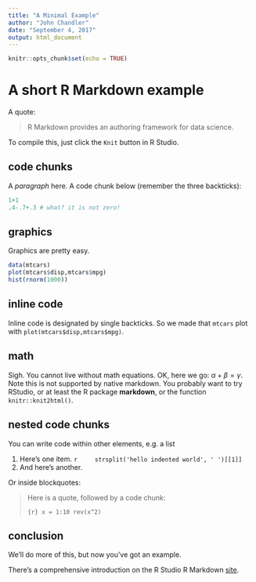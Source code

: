 ```yaml
---
title: "A Minimal Example"
author: "John Chandler"
date: "September 4, 2017"
output: html_document
---
```


```r
knitr::opts_chunk$set(echo = TRUE)
```


# A short R Markdown example

A quote:

> R Markdown provides an authoring framework for data science.

To compile this, just click the `Knit` button in R Studio.

## code chunks

A _paragraph_ here. A code chunk below (remember the three backticks):

```r
1+1
.4-.7+.3 # what? it is not zero!
```

## graphics

Graphics are pretty easy.

```r
data(mtcars)
plot(mtcars$disp,mtcars$mpg)
hist(rnorm(1000))
```

## inline code

Inline code is designated by single backticks. So we made that
`mtcars` plot with `plot(mtcars$disp,mtcars$mpg)`. 

## math

Sigh. You cannot live without math equations. OK, here we go: $\alpha+\beta=\gamma$. Note this is not supported by native markdown. You probably want to try RStudio, or at least the R package **markdown**, or the function `knitr::knit2html()`.

## nested code chunks

You can write code within other elements, e.g. a list

1. Here's one item. 
    ```r
    strsplit('hello indented world', ' ')[[1]]
    ```
2. And here's another.

Or inside blockquotes:

> Here is a quote, followed by a code chunk:
>
> ```{r}
> x = 1:10
> rev(x^2)
> ```

## conclusion

We'll do more of this, but now you've got an example. 

There's a comprehensive introduction on the R Studio
R Markdown [site](http://rmarkdown.rstudio.com/lesson-1.html).
